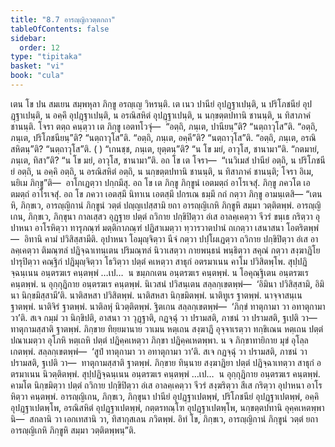 ```yaml
---
title: "8.7 อารญฺญิกวตฺตกถา"
tableOfContents: false
sidebar:
  order: 12
type: "tipitaka"
basket: "vi"
book: "cula"
---
```



<DynamicBreadcrumb />

<Division number="367" book="cula">

<Paragraph number="1688" book="cula">
เตน โข ปน สมเยน สมฺพหุลา ภิกฺขู อรญฺเญ วิหรนฺติ. เต เนว ปานียํ อุปฏฺฐาเปนฺติ, น ปริโภชนียํ อุปฏฺฐาเปนฺติ, น อคฺคึ อุปฏฺฐาเปนฺติ, น อรณิสหิตํ อุปฏฺฐาเปนฺติ, น นกฺขตฺตปทานิ ชานนฺติ, น ทิสาภาคํ ชานนฺติ. โจรา ตตฺถ คนฺตฺวา เต ภิกฺขู เอตทโวจุํ—  “อตฺถิ, ภนฺเต, ปานียนฺ”ติ? “นตฺถาวุโส”ติ. “อตฺถิ, ภนฺเต, ปริโภชนียนฺ”ติ? “นตฺถาวุโส”ติ. “อตฺถิ, ภนฺเต, อคฺคี”ติ? “นตฺถาวุโส”ติ. “อตฺถิ, ภนฺเต, อรณิสหิตนฺ”ติ? “นตฺถาวุโส”ติ. ( ) “เกนชฺช, ภนฺเต, ยุตฺตนฺ”ติ? “น โข มยํ, อาวุโส, ชานามา”ติ. “กตมายํ, ภนฺเต, ทิสา”ติ? “น โข มยํ, อาวุโส, ชานามา”ติ. อถ โข เต โจรา—  “เนวิเมสํ ปานียํ อตฺถิ, น ปริโภชนียํ อตฺถิ, น อคฺคิ อตฺถิ, น อรณิสหิตํ อตฺถิ, น นกฺขตฺตปทานิ ชานนฺติ, น ทิสาภาคํ ชานนฺติ; โจรา อิเม, นยิเม ภิกฺขู”ติ—  อาโกเฏตฺวา ปกฺกมึสุ. อถ โข เต ภิกฺขู ภิกฺขูนํ เอตมตฺถํ อาโรเจสุํ. ภิกฺขู ภควโต เอตมตฺถํ อาโรเจสุํ. อถ โข ภควา เอตสฺมึ นิทาเน เอตสฺมึ ปกรเณ ธมฺมึ กถํ กตฺวา ภิกฺขู อามนฺเตสิ—
</Paragraph>

</Division>
<Division number="368" book="cula">

<Paragraph number="1689" book="cula">
“เตน หิ, ภิกฺขเว, อารญฺญิกานํ ภิกฺขูนํ วตฺตํ ปญฺญเปสฺสามิ ยถา อารญฺญิเกหิ ภิกฺขูหิ สมฺมา วตฺติตพฺพํ. อารญฺญิเกน, ภิกฺขเว, ภิกฺขุนา กาลเสฺสว อุฏฺฐาย ปตฺตํ ถวิกาย ปกฺขิปิตฺวา อํเส อาลคฺเคตฺวา จีวรํ ขนฺเธ กริตฺวา อุปาหนา อาโรหิตฺวา ทารุภณฺฑํ มตฺติกาภณฺฑํ ปฏิสาเมตฺวา ทฺวารวาตปานํ ถเกตฺวา เสนาสนา โอตริตพฺพํ—  อิทานิ คามํ ปวิสิสฺสามีติ. อุปาหนา โอมุญฺจิตฺวา นีจํ กตฺวา ปปฺโผเฏตฺวา ถวิกาย ปกฺขิปิตฺวา อํเส อาลคฺเคตฺวา ติมณฺฑลํ ปฏิจฺฉาเทนฺเตน ปริมณฺฑลํ นิวาเสตฺวา กายพนฺธนํ พนฺธิตฺวา สคุณํ กตฺวา สงฺฆาฏิโย ปารุปิตฺวา คณฺฐิกํ ปฏิมุญฺจิตฺวา โธวิตฺวา ปตฺตํ คเหตฺวา สาธุกํ อตรมาเนน คาโม ปวิสิตพฺโพ. สุปฺปฏิจฺฉนฺเนน อนฺตรฆเร คนฺตพฺพํ …เป…  น ขมฺภกเตน อนฺตรฆเร คนฺตพฺพํ. น โอคุณฺฐิเตน อนฺตรฆเร คนฺตพฺพํ. น อุกฺกุฏิกาย อนฺตรฆเร คนฺตพฺพํ.
</Paragraph>

<Paragraph number="1690" book="cula">
นิเวสนํ ปวิสนฺเตน สลฺลกฺเขตพฺพํ—  ‘อิมินา ปวิสิสฺสามิ, อิมินา นิกฺขมิสฺสามี’ติ. นาติสหสา ปวิสิตพฺพํ. นาติสหสา นิกฺขมิตพฺพํ. นาติทูเร ฐาตพฺพํ. นาจฺจาสนฺเน ฐาตพฺพํ. นาติจิรํ ฐาตพฺพํ. นาติลหุํ นิวตฺติตพฺพํ. ฐิตเกน สลฺลกฺเขตพฺพํ—  ‘ภิกฺขํ ทาตุกามา วา อทาตุกามา วา’ติ. สเจ กมฺมํ วา นิกฺขิปติ, อาสนา วา วุฏฺฐาติ, กฏจฺฉุํ วา ปรามสติ, ภาชนํ วา ปรามสติ, ฐเปติ วา—  ทาตุกามสฺสาติ ฐาตพฺพํ. ภิกฺขาย ทิยฺยมานาย วาเมน หตฺเถน สงฺฆาฏึ อุจฺจาเรตฺวา ทกฺขิเณน หตฺเถน ปตฺตํ ปณาเมตฺวา อุโภหิ หตฺเถหิ ปตฺตํ ปฏิคฺคเหตฺวา ภิกฺขา ปฏิคฺคเหตพฺพา. น จ ภิกฺขาทายิกาย มุขํ อุโลฺลเกตพฺพํ. สลฺลกฺเขตพฺพํ—  ‘สูปํ ทาตุกามา วา อทาตุกามา วา’ติ. สเจ กฏจฺฉุํ วา ปรามสติ, ภาชนํ วา ปรามสติ, ฐเปติ วา—  ทาตุกามสฺสาติ ฐาตพฺพํ. ภิกฺขาย ทินฺนาย สงฺฆาฏิยา ปตฺตํ ปฏิจฺฉาเทตฺวา สาธุกํ อตรมาเนน นิวตฺติตพฺพํ.
</Paragraph>

<Paragraph number="1691" book="cula">
สุปฺปฏิจฺฉนฺเนน อนฺตรฆเร คนฺตพฺพํ …เป…  น อุกฺกุฏิกาย อนฺตรฆเร คนฺตพฺพํ. คามโต นิกฺขมิตฺวา ปตฺตํ ถวิกาย ปกฺขิปิตฺวา อํเส อาลคฺเคตฺวา จีวรํ สงฺฆริตฺวา สีเส กริตฺวา อุปาหนา อาโรหิตฺวา คนฺตพฺพํ.
</Paragraph>

<Paragraph number="1692" book="cula">
อารญฺญิเกน, ภิกฺขเว, ภิกฺขุนา ปานียํ อุปฏฺฐาเปตพฺพํ, ปริโภชนียํ อุปฏฺฐาเปตพฺพํ, อคฺคิ อุปฏฺฐาเปตพฺโพ, อรณิสหิตํ อุปฏฺฐาเปตพฺพํ, กตฺตรทณฺโฑ อุปฏฺฐาเปตพฺโพ, นกฺขตฺตปทานิ อุคฺคเหตพฺพานิ—  สกลานิ วา เอกเทสานิ วา, ทิสากุสเลน ภวิตพฺพํ. อิทํ โข, ภิกฺขเว, อารญฺญิกานํ ภิกฺขูนํ วตฺตํ ยถา อารญฺญิเกหิ ภิกฺขูหิ สมฺมา วตฺติตพฺพนฺ”ติ.
</Paragraph>
</Division>